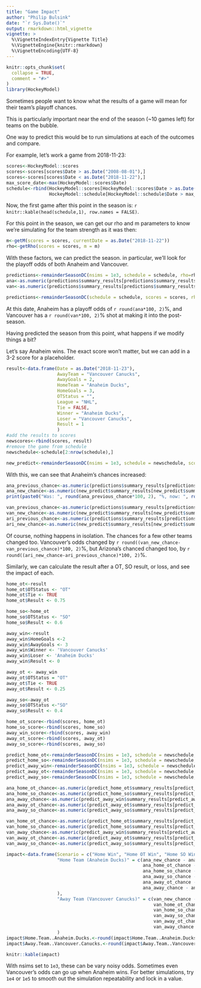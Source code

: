 ```yaml
---
title: "Game Impact"
author: "Philip Bulsink"
date: "`r Sys.Date()`"
output: rmarkdown::html_vignette
vignette: >
  %\VignetteIndexEntry{Vignette Title}
  %\VignetteEngine{knitr::rmarkdown}
  %\VignetteEncoding{UTF-8}
---
```


```r
knitr::opts_chunk$set(
  collapse = TRUE,
  comment = "#>"
)
library(HockeyModel)
```

Sometimes people want to know what the results of a game will mean for their team's playoff chances. 

This is particularly important near the end of the season (~10 games left) for teams on the bubble. 

One way to predict this would be to run simulations at each of the outcomes and compare. 

For example, let's work a game from 2018-11-23:
```r
scores<-HockeyModel::scores
scores<-scores[scores$Date > as.Date("2008-08-01"),]
scores<-scores[scores$Date < as.Date("2018-11-22"),]
max_score_date<-max(HockeyModel::scores$Date)
schedule<-rbind(HockeyModel::scores[HockeyModel::scores$Date > as.Date("2018-11-22"), c('Date', 'HomeTeam', 'AwayTeam')], 
                HockeyModel::schedule[HockeyModel::schedule$Date > max_score_date, ])
```

Now, the first game after this point in the season is: `r knitr::kable(head(schedule,1), row.names = FALSE)`.

For this point in the season, we can get our rho and m parameters to know we're simulating for the team strength as it was then:
```r
m<-getM(scores = scores, currentDate = as.Date("2018-11-22"))
rho<-getRho(scores = scores, m = m)
```

With these factors, we can predict the season. in particular, we'll look for the playoff odds of both Anaheim and Vancouver.
```r
predictions<-remainderSeasonDC(nsims = 1e3, schedule = schedule, rho=rho, m=m, regress = TRUE)
ana<-as.numeric(predictions$summary_results[predictions$summary_results$Team == 'Anaheim Ducks', 'Playoffs'])
van<-as.numeric(predictions$summary_results[predictions$summary_results$Team == 'Vancouver Canucks', 'Playoffs'])
```
```r
predictions<-remainderSeasonDC(schedule = schedule, scores = scores, rho=rho, m=m, regress = TRUE)
```

At this date, Anaheim has a playoff odds of `r round(ana*100, 2)`%, and Vancouver has a `r round(van*100, 2)`% shot at making it into the post-season.

Having predicted the season from this point, what happens if we modify things a bit?

Let's say Anaheim wins. The exact score won't matter, but we can add in a 3-2 score for a placeholder.
```r
result<-data.frame(Date = as.Date("2018-11-23"), 
                   AwayTeam = "Vancouver Canucks", 
                   AwayGoals = 2,
                   HomeTeam = "Anaheim Ducks", 
                   HomeGoals = 3,
                   OTStatus = "",
                   League = "NHL",
                   Tie = FALSE,
                   Winner = "Anaheim Ducks",
                   Loser = "Vancouver Canucks",
                   Result = 1
                   )
#add the results to scores
newscores<-rbind(scores, result)
#remove the game from schedule
newschedule<-schedule[2:nrow(schedule),]

new_predict<-remainderSeasonDC(nsims = 1e3, schedule = newschedule, scores = newscores, rho=rho, m=m, regress = TRUE)
```

With this, we can see that Anaheim's chances increased:
```r
ana_previous_chance<-as.numeric(predictions$summary_results[predictions$summary_results$Team == "Anaheim Ducks", "Playoffs"])
ana_new_chance<-as.numeric(new_predict$summary_results[new_predict$summary_results$Team == "Anaheim Ducks", "Playoffs"])
print(paste0("Was: ", round(ana_previous_chance*100, 2), "%, now: ", round(ana_new_chance*100, 2), "%, change of ", round((ana_new_chance-ana_previous_chance)*100, 2), "%."))
```

```r
van_previous_chance<-as.numeric(predictions$summary_results[predictions$summary_results$Team == "Vancouver Canucks", "Playoffs"])
van_new_chance<-as.numeric(new_predict$summary_results[new_predict$summary_results$Team == "Vancouver Canucks", "Playoffs"])
ari_previous_chance<-as.numeric(predictions$summary_results[predictions$summary_results$Team == "Arizona Coyotes", "Playoffs"])
ari_new_chance<-as.numeric(new_predict$summary_results[new_predict$summary_results$Team == "Arizona Coyotes", "Playoffs"])
```
Of course, nothing happens in isolation. The chances for a few other teams changed too. Vancouver's odds changed by `r round((van_new_chance-van_previous_chance)*100, 2)`%, but Arizona's chanced changed too, by `r round((ari_new_chance-ari_previous_chance)*100, 2)`%.

Similarly, we can calculate the result after a OT, SO result, or loss, and see the impact of each.
```r
home_ot<-result
home_ot$OTStatus <- "OT"
home_ot$Tie <- TRUE
home_ot$Result <- 0.75

home_so<-home_ot
home_so$OTStatus <- "SO"
home_so$Result <- 0.6

away_win<-result
away_win$HomeGoals <-2
away_win$AwayGoals <- 3
away_win$Winner <- 'Vancouver Canucks'
away_win$Loser <- 'Anaheim Ducks'
away_win$Result <- 0

away_ot <- away_win
away_ot$OTStatus = "OT"
away_ot$Tie <- TRUE
away_ot$Result <- 0.25

away_so<-away_ot
away_so$OTStatus <-"SO"
away_so$Result <- 0.4

home_ot_score<-rbind(scores, home_ot)
home_so_score<-rbind(scores, home_so)
away_win_score<-rbind(scores, away_win)
away_ot_score<-rbind(scores, away_ot)
away_so_score<-rbind(scores, away_so)

predict_home_ot<-remainderSeasonDC(nsims = 1e3, schedule = newschedule, scores = home_ot_score, rho=rho, m=m, regress = TRUE)
predict_home_so<-remainderSeasonDC(nsims = 1e3, schedule = newschedule, scores = home_so_score, rho=rho, m=m, regress = TRUE)
predict_away_win<-remainderSeasonDC(nsims = 1e3, schedule = newschedule, scores = away_win_score, rho=rho, m=m, regress = TRUE)
predict_away_ot<-remainderSeasonDC(nsims = 1e3, schedule = newschedule, scores = away_ot_score, rho=rho, m=m, regress = TRUE)
predict_away_so<-remainderSeasonDC(nsims = 1e3, schedule = newschedule, scores = away_so_score, rho=rho, m=m, regress = TRUE)

ana_home_ot_chance<-as.numeric(predict_home_ot$summary_results[predict_home_ot$summary_results$Team == "Anaheim Ducks", "Playoffs"])
ana_home_so_chance<-as.numeric(predict_home_so$summary_results[predict_home_so$summary_results$Team == "Anaheim Ducks", "Playoffs"])
ana_away_chance<-as.numeric(predict_away_win$summary_results[predict_away_win$summary_results$Team == "Anaheim Ducks", "Playoffs"])
ana_away_ot_chance<-as.numeric(predict_away_ot$summary_results[predict_away_ot$summary_results$Team == "Anaheim Ducks", "Playoffs"])
ana_away_so_chance<-as.numeric(predict_away_so$summary_results[predict_away_so$summary_results$Team == "Anaheim Ducks", "Playoffs"])

van_home_ot_chance<-as.numeric(predict_home_ot$summary_results[predict_home_ot$summary_results$Team == "Vancouver Canucks", "Playoffs"])
van_home_so_chance<-as.numeric(predict_home_so$summary_results[predict_home_so$summary_results$Team == "Vancouver Canucks", "Playoffs"])
van_away_chance<-as.numeric(predict_away_win$summary_results[predict_away_win$summary_results$Team == "Vancouver Canucks", "Playoffs"])
van_away_ot_chance<-as.numeric(predict_away_ot$summary_results[predict_away_ot$summary_results$Team == "Vancouver Canucks", "Playoffs"])
van_away_so_chance<-as.numeric(predict_away_so$summary_results[predict_away_so$summary_results$Team == "Vancouver Canucks", "Playoffs"]) 

impact<-data.frame(Scenario = c("Home Win", "Home OT Win", "Home SO Win", "Away SO Win", "Away OT Win", "Away Win"), 
                   "Home Team (Anaheim Ducks)" = c(ana_new_chance - ana_previous_chance,
                                                   ana_home_ot_chance - ana_previous_chance,
                                                   ana_home_so_chance - ana_previous_chance,
                                                   ana_away_so_chance - ana_previous_chance,
                                                   ana_away_ot_chance - ana_previous_chance,
                                                   ana_away_chance - ana_previous_chance
                   ),
                   "Away Team (Vancouver Canucks)" = c(van_new_chance - van_previous_chance,
                                                       van_home_ot_chance - van_previous_chance,
                                                       van_home_so_chance - van_previous_chance,
                                                       van_away_so_chance - van_previous_chance,
                                                       van_away_ot_chance - van_previous_chance,
                                                       van_away_chance - van_previous_chance)
                   )
impact$Home.Team..Anaheim.Ducks.<-round(impact$Home.Team..Anaheim.Ducks.*100, 2)
impact$Away.Team..Vancouver.Canucks.<-round(impact$Away.Team..Vancouver.Canucks.*100, 2)
```

```r
knitr::kable(impact)
```

With nsims set to `1e3`, these can be vary noisy odds. Sometimes even Vancouver's odds can go up when Anaheim wins.  For better simulations, try `1e4` or `1e5` to smooth out the simulation repeatability and lock in a value. 
